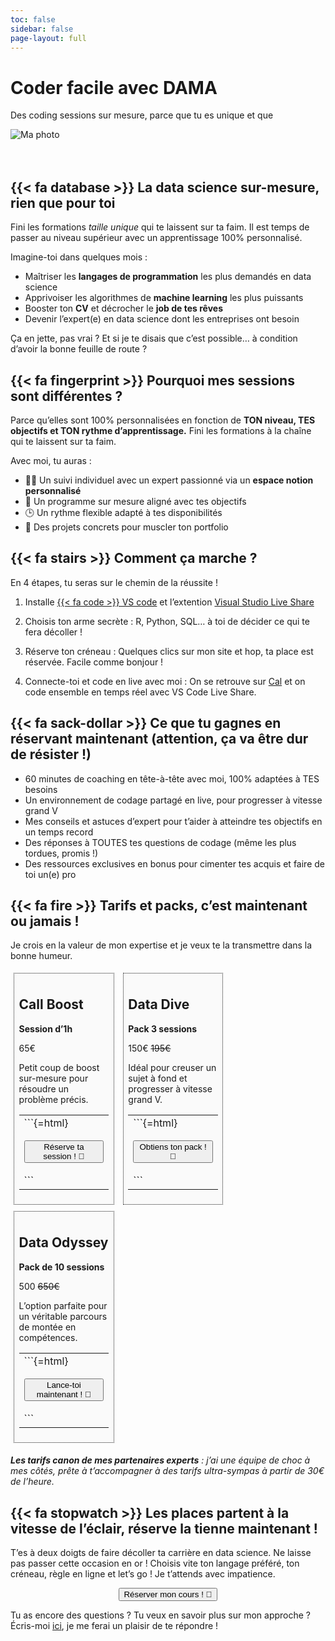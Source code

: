 ```yaml
---
toc: false
sidebar: false
page-layout: full
---
```


```{=html}
<div class="container max-w-full mx-auto py-12 px-6 text-center">
  <h1 class="text-4xl text-black font-medium leading-snug tracking-wider">
    Coder facile avec DAMA
  </h1>
  <p class="text-lg text-gray-700 mt-2 px-6">
    Des coding sessions sur mesure, parce que tu es unique et que
  </p>
  <div class="flex justify-center mt-8">
    <img src="images/coding_session.png" alt="Ma photo" class="w-64 h-64 object-cover rounded-full">
  </div>
</div>
<br>
<br>
```

## {{< fa database >}} La data science sur-mesure, rien que pour toi 
Fini les formations *taille unique* qui te laissent sur ta faim. Il est temps de passer au niveau supérieur avec un apprentissage 100% personnalisé. 

Imagine-toi dans quelques mois :

- Maîtriser les **langages de programmation** les plus demandés en data science
- Apprivoiser les algorithmes de **machine learning** les plus puissants
- Booster ton **CV** et décrocher le **job de tes rêves**
- Devenir l'expert(e) en data science dont les entreprises ont besoin

Ça en jette, pas vrai ? Et si je te disais que c'est possible... à condition d'avoir la bonne feuille de route ? 

## {{< fa fingerprint >}} Pourquoi mes sessions sont différentes ? 

Parce qu'elles sont 100% personnalisées en fonction de **TON niveau, TES objectifs et TON rythme d'apprentissage.** Fini les formations à la chaîne qui te laissent sur ta faim.

Avec moi, tu auras :

- 👨‍🏫 Un suivi individuel avec un expert passionné via un **espace notion personnalisé**
- 🎯 Un programme sur mesure aligné avec tes objectifs
- 🕒 Un rythme flexible adapté à tes disponibilités
- 🚀 Des projets concrets pour muscler ton portfolio

## {{< fa stairs >}} Comment ça marche ?

En 4 étapes, tu seras sur le chemin de la réussite !

1. Installe [{{< fa code >}} VS code](https://code.visualstudio.com/) et l'extention [Visual Studio Live Share](https://visualstudio.microsoft.com/fr/services/live-share/) 

2. Choisis ton arme secrète : R, Python, SQL... à toi de décider ce qui te fera décoller ! 

3. Réserve ton créneau : Quelques clics sur mon site et hop, ta place est réservée. Facile comme bonjour ! 

4. Connecte-toi et code en live avec moi : On se retrouve sur [Cal](https://cal.com/fr) et on code ensemble en temps réel avec VS Code Live Share.

## {{< fa sack-dollar >}} Ce que tu gagnes en réservant maintenant (attention, ça va être dur de résister !)

- 60 minutes de coaching en tête-à-tête avec moi, 100% adaptées à TES besoins 
- Un environnement de codage partagé en live, pour progresser à vitesse grand V 
- Mes conseils et astuces d'expert pour t'aider à atteindre tes objectifs en un temps record 
- Des réponses à TOUTES tes questions de codage (même les plus tordues, promis !) 
- Des ressources exclusives en bonus pour cimenter tes acquis et faire de toi un(e) pro 

## {{< fa fire >}} Tarifs et packs, c'est maintenant ou jamais !

Je crois en la valeur de mon expertise et je veux te la transmettre dans la bonne humeur. 

::: {style="display:inline-block;width: 28.5%;border-style: dotted;border-width: 1px;border-color: &quot;#fefefe&quot;; margin:1%;padding:1.5%;background-color:#fafafa"}
## Call Boost
**Session d'1h**

65€

Petit coup de boost sur-mesure pour résoudre un problème précis.

-----------------
```{=html}
<div style="text-align: center">
  <a href="https://tally.so/r/3jBj4Q">
    <button class="button-61">Réserve ta session ! 🚀</button>
  </a>
</div>
```
-----------------
:::

::: {style="display:inline-block;width: 28.5%;border-style: dotted;border-width: 1px;border-color: &quot;#fefefe&quot;; margin:1%;padding:1.5%;background-color:#fafafa"}
## Data Dive
**Pack 3 sessions**

150€ ~~195€~~

Idéal pour creuser un sujet à fond et progresser à vitesse grand V. 

-----------------
```{=html}
<div style="text-align: center">
  <a href="https://tally.so/r/3jBj4Q">
    <button class="button-61">Obtiens ton pack ! 🚀</button>
  </a>
</div>
```
-----------------
:::

::: {style="display:inline-block;width: 28.5%;border-style: dotted;border-width: 1px;border-color: &quot;#fefefe&quot;; margin:1%;padding:1.5%;background-color:#fafafa"}
## Data Odyssey
**Pack de 10 sessions**

500 ~~650€~~

L'option parfaite pour un véritable parcours de montée en compétences.

-----------------
```{=html}
<div style="text-align: center">  
  <a href="https://tally.so/r/3jBj4Q">
    <button class="button-61">Lance-toi maintenant ! 🚀</button>
  </a>
</div>
```
-----------------
:::

***Les tarifs canon de mes partenaires experts** : j'ai une équipe de choc à mes côtés, prête à t'accompagner à des tarifs ultra-sympas à partir de 30€ de l'heure.*

## {{< fa stopwatch >}} Les places partent à la vitesse de l'éclair, réserve la tienne maintenant !

T'es à deux doigts de faire décoller ta carrière en data science. Ne laisse pas passer cette occasion en or ! Choisis vite ton langage préféré, ton créneau, règle en ligne et let's go ! Je t'attends avec impatience. 

<div style="text-align: center">
  <a href="https://tally.so/r/3jBj4Q">
    <button class="button-61">Réserver mon cours ! 🚀</button>
  </a>
</div>

Tu as encore des questions ? Tu veux en savoir plus sur mon approche ? Écris-moi [ici](cmenyssa@live.fr), je me ferai un plaisir de te répondre !